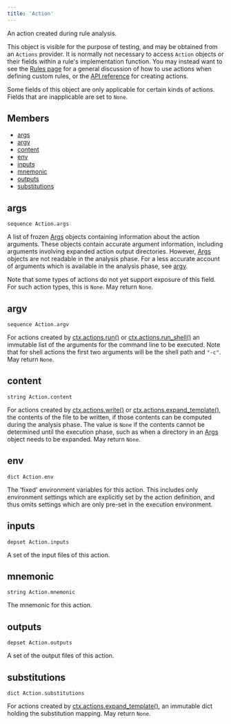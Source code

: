 ```yaml
---
title: 'Action'
---
```




An action created during rule analysis.

This object is visible for the purpose of testing, and may be obtained from an `Actions` provider. It is normally not necessary to access `Action` objects or their fields within a rule's implementation function. You may instead want to see the [Rules page](https://bazel.build/extending/rules#actions) for a general discussion of how to use actions when defining custom rules, or the [API reference](../builtins/actions.html) for creating actions.

Some fields of this object are only applicable for certain kinds of actions. Fields that are inapplicable are set to `None`.

## Members

- [args](#args)
- [argv](#argv)
- [content](#content)
- [env](#env)
- [inputs](#inputs)
- [mnemonic](#mnemonic)
- [outputs](#outputs)
- [substitutions](#substitutions)

## args

```
sequence Action.args
```

 A list of frozen [Args](../builtins/Args.html) objects containing information about the action arguments. These objects contain accurate argument information, including arguments involving expanded action output directories. However, [Args](../builtins/Args.html) objects are not readable in the analysis phase. For a less accurate account of arguments which is available in the analysis phase, see [argv](#argv).

Note that some types of actions do not yet support exposure of this field. For such action types, this is `None`.
May return `None`.



## argv

```
sequence Action.argv
```

 For actions created by [ctx.actions.run()](../builtins/actions.html#run) or [ctx.actions.run\_shell()](../builtins/actions.html#run_shell) an immutable list of the arguments for the command line to be executed. Note that for shell actions the first two arguments will be the shell path and `"-c"`.
 May return `None`.



## content

```
string Action.content
```

 For actions created by [ctx.actions.write()](../builtins/actions.html#write) or [ctx.actions.expand\_template()](../builtins/actions.html#expand_template), the contents of the file to be written, if those contents can be computed during the analysis phase. The value is `None` if the contents cannot be determined until the execution phase, such as when a directory in an [Args](../builtins/Args.html) object needs to be expanded.
 May return `None`.



## env

```
dict Action.env
```

 The 'fixed' environment variables for this action. This includes only environment settings which are explicitly set by the action definition, and thus omits settings which are only pre-set in the execution environment.



## inputs

```
depset Action.inputs
```

 A set of the input files of this action.



## mnemonic

```
string Action.mnemonic
```

 The mnemonic for this action.



## outputs

```
depset Action.outputs
```

 A set of the output files of this action.



## substitutions

```
dict Action.substitutions
```

 For actions created by [ctx.actions.expand\_template()](../builtins/actions.html#expand_template), an immutable dict holding the substitution mapping.
 May return `None`.
